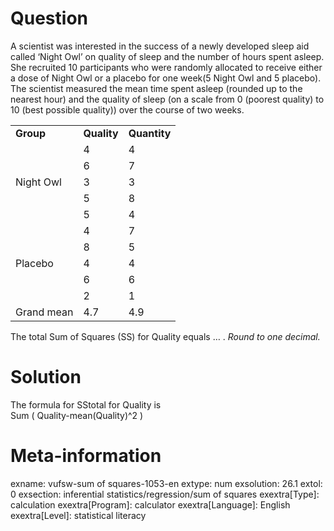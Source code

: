 Question
========
A scientist was interested in the success of a newly developed sleep aid
called 'Night Owl' on quality of sleep and the number of hours spent
asleep. She recruited 10 participants who were randomly allocated to
receive either a dose of Night Owl or a placebo for one week(5 Night Owl and 5 placebo). The
scientist measured the mean time spent asleep (rounded up to the nearest
hour) and the quality of sleep (on a scale from 0 (poorest quality) to
10 (best possible quality)) over the course of two weeks.  
  

<table>
<tbody>
<tr class="odd">
<td><strong>Group</strong></td>
<td><strong>Quality</strong></td>
<td><strong>Quantity</strong></td>
</tr>
<tr class="even">
<td rowspan="5">Night Owl</td>
<td class="tvcss_2">4</td>
<td class="tvcss_2">4</td>
</tr>
<tr class="odd">
<td class="tvcss_2">6</td>
<td class="tvcss_2">7</td>
</tr>
<tr class="even">
<td class="tvcss_2">3</td>
<td class="tvcss_2">3</td>
</tr>
<tr class="odd">
<td class="tvcss_2">5</td>
<td class="tvcss_2">8</td>
</tr>
<tr class="even">
<td class="tvcss_2">5</td>
<td class="tvcss_2">4</td>
</tr>
<tr class="odd">
<td rowspan="5">Placebo</td>
<td class="tvcss_2">4</td>
<td class="tvcss_2">7</td>
</tr>
<tr class="even">
<td class="tvcss_2">8</td>
<td class="tvcss_2">5</td>
</tr>
<tr class="odd">
<td class="tvcss_2">4</td>
<td class="tvcss_2">4</td>
</tr>
<tr class="even">
<td class="tvcss_2">6</td>
<td class="tvcss_2">6</td>
</tr>
<tr class="odd">
<td class="tvcss_2">2</td>
<td class="tvcss_2">1</td>
</tr>
<tr class="even">
<td>Grand mean</td>
<td class="tvcss_2">4.7</td>
<td class="tvcss_2">4.9</td>
</tr>
</tbody>
</table>

  
The total Sum of Squares (SS) for Quality equals ... . *Round to one
decimal.*

Solution
========





The formula for SStotal for Quality is  
Sum ( Quality-mean(Quality)^2 )





Meta-information
================
exname: vufsw-sum of squares-1053-en
extype: num
exsolution: 26.1
extol: 0
exsection: inferential statistics/regression/sum of squares
exextra[Type]: calculation
exextra[Program]: calculator
exextra[Language]: English
exextra[Level]: statistical literacy

